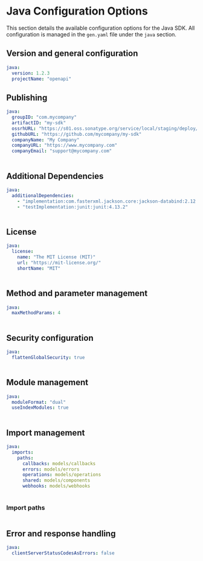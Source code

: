 # Java Configuration Options

 This section details the available configuration options for the Java SDK. All configuration is managed in the `gen.yaml` file under the `java` section.

## Version and general configuration

```yml
java:
  version: 1.2.3
  projectName: "openapi"
```

<Table 
  data={[
    { name: "version", required: "true", default: "0.0.1", description: "The current version of the SDK." },
    { name: "projectName", required: "true", default: "openapi", description: "Assigns Gradle `rootProject.name`, which names the Gradle build. See [Gradle Naming](https://docs.gradle.org/current/userguide/multi_project_builds.html#naming_recommendations)." }
  ]}
  columns={[
    { key: "name", header: "Name" },
    { key: "required", header: "Required" },
    { key: "default", header: "Default Value" },
    { key: "description", header: "Description" }
  ]}
/>

## Publishing

```yml
java:
  groupID: "com.mycompany"
  artifactID: "my-sdk"
  ossrhURL: "https://s01.oss.sonatype.org/service/local/staging/deploy/maven2/"
  githubURL: "https://github.com/mycompany/my-sdk"
  companyName: "My Company"
  companyURL: "https://www.mycompany.com"
  companyEmail: "support@mycompany.com"
```

<Table 
  data={[
    { name: "groupID", required: "true", default: "org.openapis", description: "The group ID used for namespacing the package. Typically the reversed domain of your organization." },
    { name: "artifactID", required: "true", default: "openapi", description: "The artifact ID used for namespacing the package, usually the name of the project." },
    { name: "ossrhURL", required: "false", default: "N/A", description: "The URL of the staging repository to publish the SDK artifact to." },
    { name: "githubURL", required: "for publishing", default: "github.com/owner/repo", description: "The GitHub URL where the artifact is hosted. Sets metadata required by Maven." },
    { name: "companyName", required: "for publishing", default: "My Company", description: "The name of your company. Sets metadata required by Maven." },
    { name: "companyURL", required: "for publishing", default: "www.mycompany.com", description: "Your company's homepage URL. Sets metadata required by Maven." },
    { name: "companyEmail", required: "for publishing", default: "info@mycompany.com", description: "A support email address for your company. Sets metadata required by Maven." }
  ]}
  columns={[
    { key: "name", header: "Name" },
    { key: "required", header: "Required" },
    { key: "default", header: "Default Value" },
    { key: "description", header: "Description" }
  ]}
/>

## Additional Dependencies

```yml
java:
  additionalDependencies:
    - "implementation:com.fasterxml.jackson.core:jackson-databind:2.12.3"
    - "testImplementation:junit:junit:4.13.2"
```

<Table 
  data={[
    { name: "additionalDependencies", required: "false", default: "[]", description: "Adds additional dependencies to include in `build.gradle`. Format: `scope:groupId:artifactId:version`." },
    { name: "additionalPlugins", required: "false", default: "[]", description: "Adds additional plugins to include in `build.gradle`. Format: `id(\"plugin.id\") version \"x.x.x\"`." }
  ]}
  columns={[
    { key: "name", header: "Name" },
    { key: "required", header: "Required" },
    { key: "default", header: "Default Value" },
    { key: "description", header: "Description" }
  ]}
/>

## License

```yml
java:
  license:
    name: "The MIT License (MIT)"
    url: "https://mit-license.org/"
    shortName: "MIT"
```

<Table 
  data={[
    { name: "license", required: "false", default: "MIT License", description: "License information. Defaults to the MIT license if not provided." }
  ]}
  columns={[
    { key: "name", header: "Name" },
    { key: "required", header: "Required" },
    { key: "default", header: "Default Value" },
    { key: "description", header: "Description" }
  ]}
/>

## Method and parameter management
```yml
java:
  maxMethodParams: 4
```

<Table 
  data={[
    { name: "maxMethodParams", required: "false", default: "4", description: "Maximum number of parameters before an input object is created. `0` means input objects are always used." }
  ]}
  columns={[
    { key: "name", header: "Name" },
    { key: "required", header: "Required" },
    { key: "default", header: "Default Value" },
    { key: "description", header: "Description" }
  ]}
/>

## Security configuration

```yml
java:
  flattenGlobalSecurity: true
```

<Table 
  data={[
    { property: "flattenGlobalSecurity", description: "Enables inline security credentials during SDK instantiation. **Recommended: `true`**", type: "boolean", default: "true" }
  ]}
  columns={[
    { key: "property", header: "Property" },
    { key: "description", header: "Description" },
    { key: "type", header: "Type" },
    { key: "default", header: "Default" }
  ]}
/>

## Module management

```yml
java:
  moduleFormat: "dual"
  useIndexModules: true
```

<Table 
  data={[
    { name: "useIndexModules", required: "false", default: "true", description: "Determines if index modules (`index.ts`) are generated." },
    { name: "moduleFormat", required: "false", default: "commonjs", description: "Sets the module format to use when compiling the SDK (`commonjs`, `esm`, or `dual`)." }
  ]}
  columns={[
    { key: "name", header: "Name" },
    { key: "required", header: "Required" },
    { key: "default", header: "Default Value" },
    { key: "description", header: "Description" }
  ]}
/>

## Import management

```yml
java:
  imports:
    paths:
      callbacks: models/callbacks
      errors: models/errors
      operations: models/operations
      shared: models/components
      webhooks: models/webhooks
```

<Table 
  data={[
    { field: "paths", required: "false", default: "{}", description: "Customizes where different parts of the SDK (e.g., callbacks, errors, and operations) will be imported from." }
  ]}
  columns={[
    { key: "field", header: "Field" },
    { key: "required", header: "Required" },
    { key: "default", header: "Default Value" },
    { key: "description", header: "Description" }
  ]}
/>

### Import paths

<Table 
  data={[
    { component: "callbacks", default: "models/callbacks", description: "The directory where callback models will be imported from." },
    { component: "errors", default: "models/errors", description: "The directory where error models will be imported from." },
    { component: "operations", default: "models/operations", description: "The directory where operation models (i.e., API endpoints) will be imported from." },
    { component: "shared", default: "models/components", description: "The directory for shared components, such as reusable schemas and data models, imported from the OpenAPI spec." },
    { component: "webhooks", default: "models/webhooks", description: "The directory for webhook models, if your SDK includes support for webhooks." }
  ]}
  columns={[
    { key: "component", header: "Component" },
    { key: "default", header: "Default Value" },
    { key: "description", header: "Description" }
  ]}
/>

## Error and response handling
```yml
java:
  clientServerStatusCodesAsErrors: false
```

<Table 
  data={[
    { name: "clientServerStatusCodesAsErrors", required: "false", default: "true", description: "Whether to treat 4xx and 5xx status codes as errors. Options: `true` or `false`." }
  ]}
  columns={[
    { key: "name", header: "Name" },
    { key: "required", header: "Required" },
    { key: "default", header: "Default Value" },
    { key: "description", header: "Description" }
  ]}
/>
